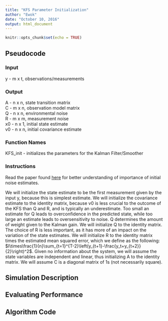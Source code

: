 ---
title: "KFS Parameter Initialization"
author: "Ewok"
date: "October 10, 2016"
output: html_document
---

```{r setup, include=FALSE}
knitr::opts_chunk$set(echo = TRUE)
```

## Pseudocode

### Input

y - m x t, observations/measurements  

### Output

A - n x n, state transition matrix  
C - m x n, observation model matrix  
Q - n x n, environmental noise  
R - m x m, measurement noise  
x0 - n x 1, initial state estimate  
v0 - n x n, initial covariance estimate  

### Function Names

KFS_init - initializes the parameters for the Kalman Filter/Smoother

### Instructions

Read the paper found [here](http://numbat.ucsd.edu/~bob/estimation/Estimation_Fall_2010/Notes_and_docs_files/P61_Barb_TSP.pdf) for better understanding of importance of initial noise estimates.

We will initialize the state estimate to be the first measurement given by the input y, because this is simplest estimate. We will initialize the covariance estimate to the identity matrix, because v0 is less crucial to the outcome of the KFS than Q and R, and is typically an underestimate. Too small an estimate for Q leads to overconfidence in the predicted state, while too large an estimate leads to oversensitivity to noise. Q determines the amount of weight given to the Kalman gain. We will initialize Q to the identity matrix. The choice of R is less important, as it has more of an impact on the variation of the state estimates. We will initialize R to the identity matrix times the estimated mean squared error, which we define as the following: $I\times\frac{1}{n}\sum_{t=1}^{T-2}\left(y_{t+1}-\frac{y_t+y_{t+2}}{2}\right)^2$. Given no information about the system, we will assume the state variables are independent and linear, thus initializing A to the identity matrix. We will assume C is a diagonal matrix of 1s (not necessarily square).

## Simulation Description

## Evaluating Performance

## Algorithm Code

